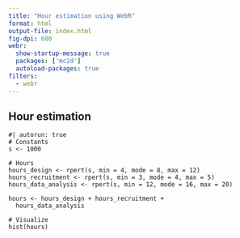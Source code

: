 ```yaml
---
title: "Hour estimation using WebR"
format: html
output-file: index.html
fig-dpi: 600
webr: 
  show-startup-message: true
  packages: ['mc2d']
  autoload-packages: true
filters:
  - webr
---
```


## Hour estimation

```webr-r
#| autorun: true
# Constants
s <- 1000

# Hours
hours_design <- rpert(s, min = 4, mode = 8, max = 12)
hours_recruitment <- rpert(s, min = 3, mode = 4, max = 5)
hours_data_analysis <- rpert(s, min = 12, mode = 16, max = 20)

hours <- hours_design + hours_recruitment +
  hours_data_analysis

# Visualize
hist(hours)
```
